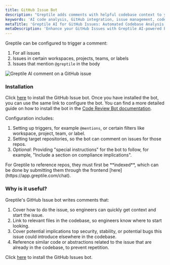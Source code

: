 ```yaml
---
title: GitHub Issue Bot
description: "Greptile adds comments with helpful codebase context to your GitHub Issues"
keywords: 'AI code analysis, GitHub integration, issue management, codebase context, automated insights, developer productivity'
metaTitle: 'Greptile AI for GitHub Issues: Automated Codebase Analysis and Insights'
metaDescription: 'Enhance your GitHub Issues with Greptile AI-powered bot. Get automated codebase context, security insights, and relevant code references to boost developer productivity.'
---
```


Greptile can be configured to trigger a comment:

1. For all issues
2. Issues in certain workspaces, projects, teams, or labels
3. Issues that mention `@greptile` in the body

<Frame>
  <img src="/images/githubissuebot.png" alt="Greptile AI comment on a GitHub issue" />
</Frame>

### Installation

Click [here](https://app.greptile.com/) to install the GitHub Issue bot. Once you have installed the bot, you can use the same link to configure the bot. You can find a more detailed guide on how to install the bot in the [Code Review Bot documentation](/apps/code-review).

Configuration includes:

1. Setting up triggers, for example `@mentions`, or certain filters like workspace, project, team, or label.
2. Setting target repositories, so the bot can comment on issues for those repos.
3. _Optional_: Providing "special instructions" for the bot to follow, for example, "Include a section on compliance implications".

<Note>
  For Greptile to reference repos, they must first be **indexed**, which can be
  done by submitting them through the frontend
  [here](https://app.greptile.com/chat).
</Note>

### Why is it useful?

Greptile's GitHub Issue bot writes comments that:

1. Cover how to do the issue, so engineers can quickly get context and start the issue.
2. Link to relevant files in the codebase, so engineers know where to start looking.
3. Cover potential implications top security, stability, or potential bugs this issue could introduce elsewhere in the codebase.
4. Reference similar code or abstractions related to the issue that are already in the codebase, to prevent repetition.

Click [here](https://app.greptile.com) to install the GitHub Issues bot.
